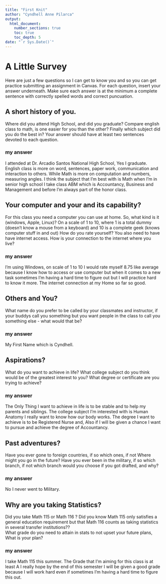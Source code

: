 ```yaml
---
title: "First Knit"
author: "Cyndhell Anne Pilarca"
output: 
  html_document:
    number_sections: true
    toc: true
    toc_depth: 5
date: "`r Sys.Date()`"   
---
```


# A Little Survey

Here are just a few questions so I can get to know you and so you can get practice submitting an assignment in Canvas.  For each question, insert your answer underneath. Make sure each answer is at the minimum a complete sentence with correctly spelled words and correct puncuation. 

## A short history of you.  
Where did you attend High School, and did you graduate? Compare english class to math, is one easier for you than the other? Finally which subject did you do the best in? Your answer should have at least two sentences devoted to each question.  
  
### my answer     
  I attended at Dr. Arcadio Santos National High School, Yes I graduate. English class is more on word, sentences, paper work, communication and interaction to others. While Math is more on computation and numbers, measuring angles. I think the subject that I'm best with is Math when I'm in senior high school I take class ABM which is Accountancy, Business and Management and before I'm always part of the honor class.

     


## Your computer and your and its capability?  
 For this class  you need a computer you can use at home.  So, what kind is it (windows, Apple, Linux)?  On a scale of 1 to 10, where 1 is a total dummy (doesn't know a mouse from a keyboard) and 10 is a complete geek (knows computer stuff in and out) How do you rate yourself?  You also need to have have internet access. How is your connection to the internet where you live?

### my answer   
  I'm using Windows, on scale of 1 to 10 I would rate myself 8.75 like average because I know how to access or use computer but when it comes to a new task sometimes I'm having a hard time to figure out but I will practice hard to know it more. The internet connection at my Home so far so good.

## Others and You?   
What name do you prefer to be called by your classmates and instructor, if your buddys call you something but you want people in the class to call you something else - what would that be? 

### my answer  
My First Name which is Cyndhell.
  
   
 



## Aspirations?   
What do you want to achieve in life?  What college subject do you think would be of the greatest interest to you? What degree or certificate are you trying to achieve?

### my answer  
The Only Thing I want to achieve in life is to be stable and to help my parents and siblings. The college subject I'm interested with is Human Anatomy I really want to know how our body works. The degree I want to achieve is to be Registered Nurse and, Also if I will be given a chance I want to pursue and achieve the degree of Accountancy.
  
   
 




## Past adventures?  
Have you ever gone to foreign countries, if so which ones, if not Where might you go in the future?  Have you ever been in the military, if so which branch, if not which branch would you choose if you got drafted, and why?

### my answer 
No I never went to Military.
  
   
  




## Why are you taking Statistics?  
Did you take Math 115 or Math 116 ?  Did you know Math 115 only satisfies a general education requirement but that Math 116 counts as taking statistics in several transfer institutions??  
What grade do you need to attain in stats to not upset your future plans, What is your plan?  
 

### my answer     
I take Math 115 this summer. The Grade that I'm aiming for this class is at least A I really hope by the end of this semester I will be given a good grade because I will work hard even if sometimes I'm having a hard time to figure this out.
 






  




